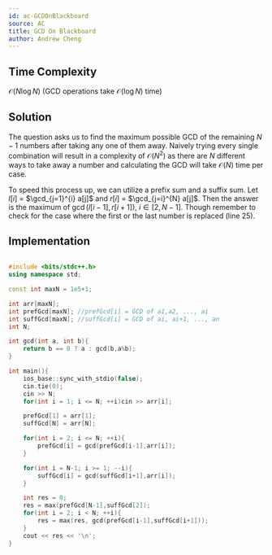 ```yaml
---
id: ac-GCDOnBlackboard
source: AC
title: GCD On Blackboard
author: Andrew Cheng
---
```


## Time Complexity
$\mathcal{O}(N \log N)$ (GCD operations take $\mathcal{O}(\log N)$ time)

## Solution
The question asks us to find the maximum possible GCD of the remaining $N-1$ numbers
after taking any one of them away. Naively trying every single combination will result in a
complexity of $\mathcal{O}(N^2)$ as there are $N$ different ways to take away a number and calculating
the GCD will take $\mathcal{O}(N)$ time per case. 

To speed this process up, we can utilize a prefix sum and a suffix sum. Let $l[i]$ = $\gcd_{j=1}^{i} a[j]$ and $r[i]$ = $\gcd_{j=i}^{N} a[j]$.
Then the answer is the maximum of $\gcd(l[i-1],r[i+1]),$ $i \in [2,N-1]$. Though remember to check for the case
where the first or the last number is replaced (line 25).

## Implementation

<LanguageSection>
<CPPSection>

```cpp

#include <bits/stdc++.h>
using namespace std;

const int maxN = 1e5+1;

int arr[maxN];
int prefGcd[maxN]; //prefGcd[i] = GCD of a1,a2, ..., ai
int suffGcd[maxN]; //suffGcd[i] = GCD of ai, ai+1, ..., an
int N;

int gcd(int a, int b){
	return b == 0 ? a : gcd(b,a%b);
}

int main(){
	ios_base::sync_with_stdio(false);
	cin.tie(0);
	cin >> N;
	for(int i = 1; i <= N; ++i)cin >> arr[i];

	prefGcd[1] = arr[1];
	suffGcd[N] = arr[N];

	for(int i = 2; i <= N; ++i){
		prefGcd[i] = gcd(prefGcd[i-1],arr[i]);
	}

	for(int i = N-1; i >= 1; --i){
		suffGcd[i] = gcd(suffGcd[i+1],arr[i]);
	}

	int res = 0;
	res = max(prefGcd[N-1],suffGcd[2]);
	for(int i = 2; i < N; ++i){
		res = max(res, gcd(prefGcd[i-1],suffGcd[i+1]));
	}
	cout << res << '\n';
}

```
</CPPSection>
</LanguageSection>
